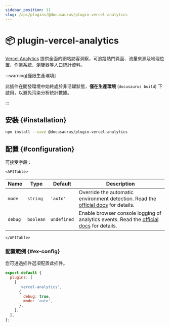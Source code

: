```yaml
---
sidebar_position: 11
slug: /api/plugins/@docusaurus/plugin-vercel-analytics
---
```


# 📦 plugin-vercel-analytics


[Vercel Analytics](https://vercel.com/docs/analytics) 提供全面的網站訪客洞察，可追蹤熱門頁面、流量來源及地理位置、作業系統、瀏覽器等人口統計資料。

:::warning[僅限生產環境]

此插件在開發環境中始終處於非活躍狀態，**僅在生產環境** (`docusaurus build`) 下啟用，以避免污染分析統計數據。

:::

## 安裝 {#installation}

```bash npm2yarn
npm install --save @docusaurus/plugin-vercel-analytics
```

## 配置 {#configuration}

可接受字段：

```mdx-code-block
<APITable>
```

| Name | Type | Default | Description |
| --- | --- | --- | --- |
| `mode` | `string` | `'auto'` | Override the automatic environment detection. Read the [official docs](https://vercel.com/docs/analytics/package#mode) for details. |
| `debug` | `boolean` | `undefined` | Enable browser console logging of analytics events. Read the [official docs](https://vercel.com/docs/analytics/package#debug) for details. |

```mdx-code-block
</APITable>
```

### 配置範例 {#ex-config}

您可透過插件選項配置此插件。

```js title="docusaurus.config.js"
export default {
  plugins: [
    [
      'vercel-analytics',
      {
        debug: true,
        mode: 'auto',
      },
    ],
  ],
};
```
